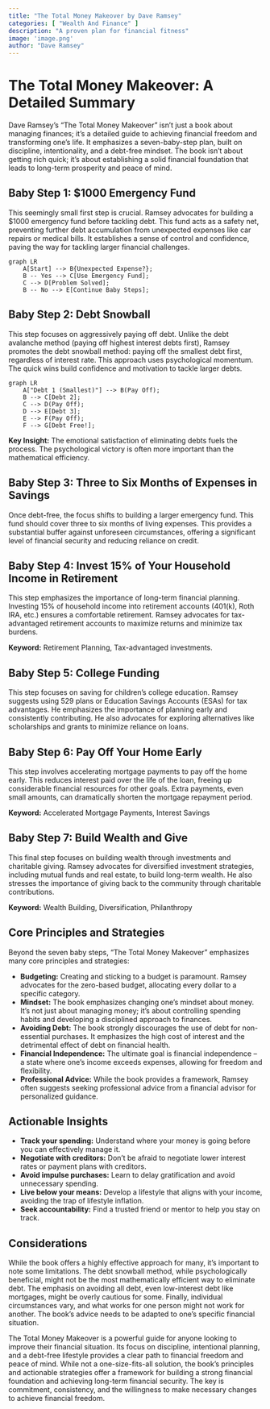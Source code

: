 ```yaml
---
title: "The Total Money Makeover by Dave Ramsey"
categories: [ "Wealth And Finance" ]
description: "A proven plan for financial fitness"
image: 'image.png'
author: "Dave Ramsey"
---
```

# The Total Money Makeover: A Detailed Summary

Dave Ramsey's "The Total Money Makeover" isn't just a book about managing finances; it's a detailed guide to achieving financial freedom and transforming one's life.  It emphasizes a seven-baby-step plan, built on discipline, intentionality, and a debt-free mindset.  The book isn't about getting rich quick; it's about establishing a solid financial foundation that leads to long-term prosperity and peace of mind.

## Baby Step 1: $1000 Emergency Fund

This seemingly small first step is crucial.  Ramsey advocates for building a $1000 emergency fund before tackling debt. This fund acts as a safety net, preventing further debt accumulation from unexpected expenses like car repairs or medical bills.  It establishes a sense of control and confidence, paving the way for tackling larger financial challenges.

```mermaid
graph LR
    A[Start] --> B{Unexpected Expense?};
    B -- Yes --> C[Use Emergency Fund];
    C --> D[Problem Solved];
    B -- No --> E[Continue Baby Steps];
```

## Baby Step 2: Debt Snowball

This step focuses on aggressively paying off debt. Unlike the debt avalanche method (paying off highest interest debts first), Ramsey promotes the debt snowball method: paying off the smallest debt first, regardless of interest rate.  This approach uses psychological momentum. The quick wins build confidence and motivation to tackle larger debts.

```mermaid
graph LR
    A["Debt 1 (Smallest)"] --> B(Pay Off);
    B --> C[Debt 2];
    C --> D(Pay Off);
    D --> E[Debt 3];
    E --> F(Pay Off);
    F --> G[Debt Free!];
```

**Key Insight:**  The emotional satisfaction of eliminating debts fuels the process.  The psychological victory is often more important than the mathematical efficiency.

## Baby Step 3:  Three to Six Months of Expenses in Savings

Once debt-free, the focus shifts to building a larger emergency fund.  This fund should cover three to six months of living expenses.  This provides a substantial buffer against unforeseen circumstances, offering a significant level of financial security and reducing reliance on credit.


## Baby Step 4:  Invest 15% of Your Household Income in Retirement

This step emphasizes the importance of long-term financial planning.  Investing 15% of household income into retirement accounts (401(k), Roth IRA, etc.) ensures a comfortable retirement.  Ramsey advocates for tax-advantaged retirement accounts to maximize returns and minimize tax burdens.

**Keyword:**  Retirement Planning, Tax-advantaged investments.

## Baby Step 5:  College Funding

This step focuses on saving for children's college education. Ramsey suggests using 529 plans or Education Savings Accounts (ESAs) for tax advantages.  He emphasizes the importance of planning early and consistently contributing.  He also advocates for exploring alternatives like scholarships and grants to minimize reliance on loans.


## Baby Step 6:  Pay Off Your Home Early

This step involves accelerating mortgage payments to pay off the home early. This reduces interest paid over the life of the loan, freeing up considerable financial resources for other goals. Extra payments, even small amounts, can dramatically shorten the mortgage repayment period.

**Keyword:**  Accelerated Mortgage Payments, Interest Savings


## Baby Step 7: Build Wealth and Give

This final step focuses on building wealth through investments and charitable giving.  Ramsey advocates for diversified investment strategies, including mutual funds and real estate, to build long-term wealth.  He also stresses the importance of giving back to the community through charitable contributions.

**Keyword:** Wealth Building,  Diversification, Philanthropy

## Core Principles and Strategies

Beyond the seven baby steps, "The Total Money Makeover" emphasizes many core principles and strategies:

* **Budgeting:**  Creating and sticking to a budget is paramount.  Ramsey advocates for the zero-based budget, allocating every dollar to a specific category.
* **Mindset:**  The book emphasizes changing one's mindset about money.  It's not just about managing money; it's about controlling spending habits and developing a disciplined approach to finances.
* **Avoiding Debt:**  The book strongly discourages the use of debt for non-essential purchases. It emphasizes the high cost of interest and the detrimental effect of debt on financial health.
* **Financial Independence:**  The ultimate goal is financial independence – a state where one's income exceeds expenses, allowing for freedom and flexibility.
* **Professional Advice:** While the book provides a framework, Ramsey often suggests seeking professional advice from a financial advisor for personalized guidance.


##  Actionable Insights

* **Track your spending:**  Understand where your money is going before you can effectively manage it.
* **Negotiate with creditors:**  Don't be afraid to negotiate lower interest rates or payment plans with creditors.
* **Avoid impulse purchases:**  Learn to delay gratification and avoid unnecessary spending.
* **Live below your means:**  Develop a lifestyle that aligns with your income, avoiding the trap of lifestyle inflation.
* **Seek accountability:**  Find a trusted friend or mentor to help you stay on track.

## Considerations

While the book offers a highly effective approach for many, it’s important to note some limitations. The debt snowball method, while psychologically beneficial, might not be the most mathematically efficient way to eliminate debt. The emphasis on avoiding all debt, even low-interest debt like mortgages, might be overly cautious for some.  Finally, individual circumstances vary, and what works for one person might not work for another.  The book's advice needs to be adapted to one's specific financial situation.



The Total Money Makeover is a powerful guide for anyone looking to improve their financial situation. Its focus on discipline, intentional planning, and a debt-free lifestyle provides a clear path to financial freedom and peace of mind. While not a one-size-fits-all solution, the book's principles and actionable strategies offer a framework for building a strong financial foundation and achieving long-term financial security. The key is commitment, consistency, and the willingness to make necessary changes to achieve financial freedom.

